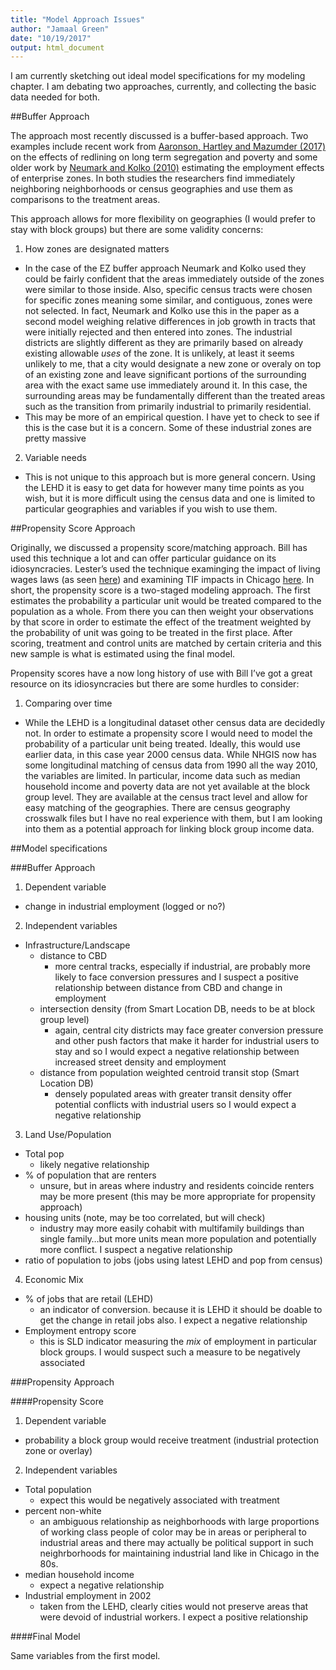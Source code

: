 ```yaml
---
title: "Model Approach Issues"
author: "Jamaal Green"
date: "10/19/2017"
output: html_document
---
```


I am currently sketching out ideal model specifications for my modeling chapter. I am debating two approaches, currently, and collecting the basic data needed for both. 

##Buffer Approach

The approach most recently discussed is a buffer-based approach. Two examples include recent work from [Aaronson, Hartley and Mazumder (2017)](https://www.chicagofed.org/publications/working-papers/2017/wp2017-12) on the effects of redlining on long term segregation and poverty and some older work by [Neumark and Kolko (2010)](http://economics-dev.ss.uci.edu/~dneumark/JUE%20EZs.pdf) estimating the employment effects of enterprise zones. In both studies the researchers find immediately neighboring neighborhoods or census geographies and use them as comparisons to the treatment areas.

This approach allows for more flexibility on geographies (I would prefer to stay with block groups) but there are some validity concerns:

1.  How zones are designated matters
  * In the case of the EZ buffer approach Neumark and Kolko used they could be fairly confident that the areas immediately outside of the zones were similar to those inside. Also, specific census tracts were chosen for specific zones meaning some similar, and contiguous, zones were not selected. In fact, Neumark and Kolko use this in the paper as a second model weighing relative differences in job growth in tracts that were initially rejected and then entered into zones. The industrial districts are slightly different as they are primarily based on already existing allowable *uses* of the zone. It is unlikely, at least it seems unlikely to me, that a city would designate a new zone or overaly on top of an existing zone and leave significant portions of the surrounding area with the exact same use immediately around it. In this case, the surrounding areas may be fundamentally different than the treated areas such as the transition from primarily industrial to primarily residential. 
  * This may be more of an empirical question. I have yet to check to see if this is the case but it is a concern. Some of these industrial zones are pretty massive
2.  Variable needs
  * This is not unique to this approach but is more general concern. Using the LEHD it is easy to get data for however many time points as you wish, but it is more difficult using the census data and one is limited to particular geographies and variables if you wish to use them. 
  
##Propensity Score Approach

Originally, we discussed a propensity score/matching approach. Bill has used this technique a lot and can offer particular guidance on its idiosyncracies. Lester's used the technique examinging the impact of living wages laws (as seen [here](http://journals.sagepub.com/doi/pdf/10.1177/0891242411409205)) and examining TIF impacts in Chicago [here](http://journals.sagepub.com/doi/full/10.1177/0042098013492228). In short, the propensity score is a two-staged modeling approach. The first estimates the probability a particular unit would be treated compared to the population as a whole. From there you can then weight your observations by that score in order to estimate the effect of the treatment weighted by the probability of unit was going to be treated in the first place. After scoring, treatment and control units are matched by certain criteria and this new sample is what is estimated using the final model. 

Propensity scores have a now long history of use with Bill I've got a great resource on its idiosyncracies but there are some hurdles to consider:

1.  Comparing over time 
  * While the LEHD is a longitudinal dataset other census data are decidedly not. In order to estimate a propensity score I would need to model the probability of a particular unit being treated. Ideally, this would use earlier data, in this case year 2000 census data. While NHGIS now has some longitudinal matching of census data from 1990 all the way 2010, the variables are limited. In particular, income data such as median household income and poverty data are not yet available at the block group level. They are available at the census tract level and allow for easy matching of the geographies. There are census geography crosswalk files but I have no real experience with them, but I am looking into them as a potential approach for linking block group income data.
  
##Model specifications

###Buffer Approach

1.  Dependent variable
  * change in industrial employment (logged or no?)
2.  Independent variables
  * Infrastructure/Landscape
    - distance to CBD
      - more central tracks, especially if industrial, are probably more likely to face conversion pressures and I suspect a positive relationship between distance from CBD and change in employment
    - intersection density (from Smart Location DB, needs to be at block group level)
      - again, central city districts may face greater conversion pressure and other push factors that make it harder for industrial users to stay and so I would expect a negative relationship between increased street density and employment
    - distance from population weighted centroid transit stop (Smart Location DB)
      - densely populated areas with greater transit density offer potential conflicts with industrial users so I would expect a negative relationship
3.  Land Use/Population
  * Total pop
    - likely negative relationship
  * % of population that are renters
    - unsure, but in areas where industry and residents coincide renters may be more present (this may be more appropriate for propensity approach)
  * housing units (note, may be too correlated, but will check)
    - industry may more easily cohabit with multifamily buildings than single family...but more units mean more population and potentially more conflict. I suspect a negative relationship
  * ratio of population to jobs (jobs using latest LEHD and pop from census)
4.  Economic Mix
  * % of jobs that are retail (LEHD)
    - an indicator of conversion. because it is LEHD it should be doable to get the change in retail jobs also. I expect a negative relationship
  * Employment entropy score
    - this is SLD indicator measuring the *mix* of employment in particular block groups. I would suspect such a measure to be negatively associated
    
###Propensity Approach

####Propensity Score

1.  Dependent variable
  * probability a block group would receive treatment (industrial protection zone or overlay)
2.  Independent variables
  * Total population
    - expect this would be negatively associated with treatment
  * percent non-white
    - an ambiguous relationship as neighborhoods with large proportions of working class people of color may be in areas or peripheral to industrial areas and there may actually be political support in such neighrborhoods for maintaining industrial land like in Chicago in the 80s.
  * median household income
    - expect a negative relationship
  * Industrial employment in 2002
    - taken from the LEHD, clearly cities would not preserve areas that were devoid of industrial workers. I expect a positive relationship

####Final Model

Same variables from the first model.